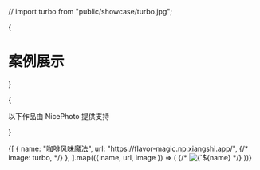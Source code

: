 // import turbo from "public/showcase/turbo.jpg";

{<h1 className="mt-10 mb-4 text-center text-[2.5rem] font-bold tracking-tight">案例展示</h1>}

{<p className="mb-16 text-center text-lg text-gray-500 dark:text-gray-400">以下作品由 NicePhoto 提供支持</p>}

<Cards>
  {[
    {
      name: "咖啡风味魔法",
      url: "https://flavor-magic.np.xiangshi.app/",
      {/* image: turbo, */}
    },
  ].map(({ name, url, image }) => (
    <Card key={name} image arrow target="_blank" title={name} href={url}>
      {/* <Image
        src={image}
        alt={`${name} preview`}
        className="object-cover [aspect-ratio:12/6.3]"
      /> */}
    </Card>
  ))}
</Cards>
